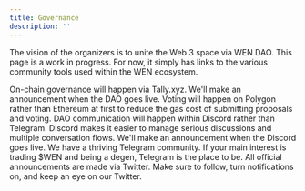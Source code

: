 ```yaml
---
title: Governance
description: ''
---
```


The vision of the organizers is to unite the Web 3 space via WEN DAO. This page is a work in progress. For now, it simply has links to the various community tools used within the WEN ecosystem.

<CardGroup cols={1}>
  <Card
    title="Tally.xyz"
    href="https://tally.xyz"
  >
    On-chain governance will happen via Tally.xyz. We'll make an announcement when the DAO goes live. Voting will happen on Polygon rather than Ethereum at first to reduce the gas cost of submitting proposals and voting.
  </Card>
  <Card
    title="Discord"
    href="https://discord.gg/wendao"
  >
    DAO communication will happen within Discord rather than Telegram. Discord makes it easier to manage serious discussions and multiple conversation flows. We'll make an announcement when the Discord goes live.
  </Card>
  <Card
    title="Telegram"
    href="https://t.me/+VIRNvdsPYVZkNmJh"
  >
    We have a thriving Telegram community. If your main interest is trading $WEN and being a degen, Telegram is the place to be.
  </Card>
  <Card
    title="Twitter"
    href="https://twitter.com/wentokenorg"
  >
    All official announcements are made via Twitter. Make sure to follow, turn notifications on, and keep an eye on our Twitter.
  </Card>
</CardGroup>
